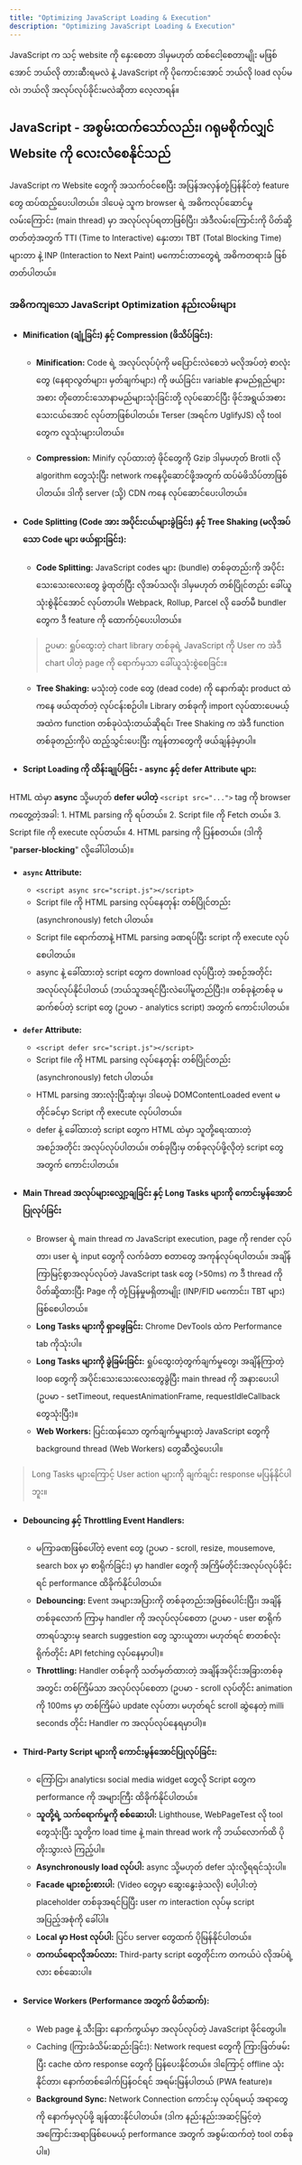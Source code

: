 ```yaml
---
title: "Optimizing JavaScript Loading & Execution"
description: "Optimizing JavaScript Loading & Execution"
---
```



<Aside title="ရည်ရွယ်ချက်">
 JavaScript က သင့် website ကို နှေးစေတာ ဒါမှမဟုတ် ထစ်ငေါ့စေတာမျိုး မဖြစ်အောင် ဘယ်လို တားဆီးရမလဲ နဲ့ JavaScript ကို ပိုကောင်းအောင် ဘယ်လို load လုပ်မလဲ၊ ဘယ်လို အလုပ်လုပ်ခိုင်းမလဲဆိုတာ လေ့လာရန်။
</Aside>

## JavaScript - အစွမ်းထက်သော်လည်း၊ ဂရုမစိုက်လျှင် Website ကို လေးလံစေနိုင်သည်

JavaScript က Website တွေကို အသက်ဝင်စေပြီး အပြန်အလှန်တုံ့ပြန်နိုင်တဲ့ feature တွေ ထပ်ထည့်ပေးပါတယ်။ ဒါပေမဲ့ သူက browser ရဲ့ အဓိကလုပ်ဆောင်မှုလမ်းကြောင်း (main thread) မှာ အလုပ်လုပ်ရတာဖြစ်ပြီး၊ အဲဒီလမ်းကြောင်းကို ပိတ်ဆို့တတ်တဲ့အတွက် TTI (Time to Interactive) နှေးတာ၊ TBT (Total Blocking Time) များတာ နဲ့ INP (Interaction to Next Paint) မကောင်းတာတွေရဲ့ အဓိကတရားခံ ဖြစ်တတ်ပါတယ်။

### အဓိကကျသော JavaScript Optimization နည်းလမ်းများ

- #### Minification (ချုံ့ခြင်း) နှင့် Compression (ဖိသိပ်ခြင်း):

     - **Minification:** Code ရဲ့ အလုပ်လုပ်ပုံကို မပြောင်းလဲစေဘဲ မလိုအပ်တဲ့ စာလုံးတွေ (နေရာလွတ်များ၊ မှတ်ချက်များ) ကို ဖယ်ခြင်း၊ variable နာမည်ရှည်များအစား တိုတောင်းသောနာမည်များသုံးခြင်းတို့   လုပ်ဆောင်ပြီး ဖိုင်အရွယ်အစား သေးငယ်အောင် လုပ်တာဖြစ်ပါတယ်။ Terser (အရင်က UglifyJS) လို tool တွေက လူသုံးများပါတယ်။

     - **Compression:** Minify လုပ်ထားတဲ့ ဖိုင်တွေကို Gzip ဒါမှမဟုတ် Brotli လို algorithm တွေသုံးပြီး network ကနေပို့ဆောင်ဖို့အတွက် ထပ်မံဖိသိပ်တာဖြစ်ပါတယ်။ ဒါကို server (သို့) CDN ကနေ လုပ်ဆောင်ပေးပါတယ်။

- #### Code Splitting (Code အား အပိုင်းငယ်များခွဲခြင်း) နှင့် Tree Shaking (မလိုအပ်သော Code များ ဖယ်ရှားခြင်း):

     - **Code Splitting:** JavaScript codes များ (bundle) တစ်ခုတည်းကို အပိုင်းသေးသေးလေးတွေ ခွဲထုတ်ပြီး လိုအပ်သလို၊ ဒါမှမဟုတ် တစ်ပြိုင်တည်း ခေါ်ယူသုံးစွဲနိုင်အောင် လုပ်တာပါ။ Webpack, Rollup, Parcel လို ခေတ်မီ bundler တွေက ဒီ feature ကို ထောက်ပံ့ပေးပါတယ်။

     > ဥပမာ: ရှုပ်ထွေးတဲ့ chart library တစ်ခုရဲ့ JavaScript ကို User က အဲဒီ chart ပါတဲ့ page ကို ရောက်မှသာ ခေါ်ယူသုံးစွဲစေခြင်း။

     - **Tree Shaking:**  မသုံးတဲ့ code တွေ (dead code) ကို နောက်ဆုံး product ထဲကနေ ဖယ်ထုတ်တဲ့ လုပ်ငန်းစဉ်ပါ။ Library တစ်ခုကို import လုပ်ထားပေမယ့် အထဲက function တစ်ခုပဲသုံးတယ်ဆိုရင်၊ Tree Shaking က အဲဒီ function တစ်ခုတည်းကိုပဲ ထည့်သွင်းပေးပြီး ကျန်တာတွေကို ဖယ်ချန်ခဲ့မှာပါ။

<ContentImage src={codeSplitting} alt="code splitting" />

- #### Script Loading ကို ထိန်းချုပ်ခြင်း - async နှင့် defer Attribute များ:
HTML ထဲမှာ **async** သို့မဟုတ် **defer မပါတဲ့** `<script src="...">` tag ကို browser ကတွေ့တဲ့အခါ:
     1. HTML parsing ကို ရပ်တယ်။
     2. Script file ကို Fetch တယ်။
     3. Script file ကို execute လုပ်တယ်။
     4. HTML parsing ကို ပြန်စတယ်။ (ဒါကို "**parser-blocking**" လို့ခေါ်ပါတယ်)။

- **`async` Attribute:**

     - `<script async src="script.js"></script>`
     - Script file ကို HTML parsing လုပ်နေတုန်း တစ်ပြိုင်တည်း (asynchronously) fetch ပါတယ်။
     - Script file ရောက်တာနဲ့ HTML parsing ခဏရပ်ပြီး script ကို execute လုပ်စေပါတယ်။
     - async နဲ့ ခေါ်ထားတဲ့ script တွေက download လုပ်ပြီးတဲ့ အစဉ်အတိုင်း အလုပ်လုပ်နိုင်ပါတယ် (ဘယ်သူအရင်ပြီးလဲပေါ်မူတည်ပြီး)။ တစ်ခုနဲ့တစ်ခု မဆက်စပ်တဲ့ script တွေ (ဥပမာ - analytics script) အတွက် ကောင်းပါတယ်။

- **`defer` Attribute:**

     - `<script defer src="script.js"></script>`
     - Script file ကို HTML parsing လုပ်နေတုန်း တစ်ပြိုင်တည်း (asynchronously) fetch ပါတယ်။
     - HTML parsing အားလုံးပြီးဆုံးမှ၊ ဒါပေမဲ့ DOMContentLoaded event မတိုင်ခင်မှာ Script ကို execute လုပ်ပါတယ်။
     - defer နဲ့ ခေါ်ထားတဲ့ script တွေက HTML ထဲမှာ သူတို့ရေးထားတဲ့ အစဉ်အတိုင်း အလုပ်လုပ်ပါတယ်။ တစ်ခုပြီးမှ တစ်ခုလုပ်ဖို့လိုတဲ့ script တွေအတွက် ကောင်းပါတယ်။

<ContentImage  src={asyncDefer} alt="async and defer" />

- #### Main Thread အလုပ်များလျှော့ချခြင်း နှင့် Long Tasks များကို ကောင်းမွန်အောင်ပြုလုပ်ခြင်း

     - Browser ရဲ့ main thread က JavaScript execution, page ကို render လုပ်တာ၊ user ရဲ့ input တွေကို လက်ခံတာ စတာတွေ အကုန်လုပ်ရပါတယ်။ အချိန်ကြာမြင့်စွာအလုပ်လုပ်တဲ့ JavaScript task တွေ (>50ms) က ဒီ thread ကို ပိတ်ဆို့ထားပြီး Page ကို တုံ့ပြန်မှုမရှိတာမျိုး (INP/FID မကောင်း၊ TBT များ) ဖြစ်စေပါတယ်။
     - **Long Tasks များကို ရှာဖွေခြင်း:** Chrome DevTools ထဲက Performance tab ကိုသုံးပါ။
     - **Long Tasks များကို ခွဲခြမ်းခြင်း:** ရှုပ်ထွေးတဲ့တွက်ချက်မှုတွေ၊ အချိန်ကြာတဲ့ loop တွေကို အပိုင်းသေးသေးလေးတွေခွဲပြီး main thread ကို အနားပေးပါ (ဥပမာ - setTimeout, requestAnimationFrame, requestIdleCallback တွေသုံးပြီး)။
     - **Web Workers:** ပြင်းထန်သော တွက်ချက်မှုများတဲ့ JavaScript တွေကို background thread (Web Workers) တွေဆီလွှဲပေးပါ။

<ContentImage src={longTask} alt="long task" />

> Long Tasks များကြောင့် User action များကို ချက်ချင်း response မပြန်နိုင်ပါဘူး။

- #### Debouncing နှင့် Throttling Event Handlers:

     - မကြာခဏဖြစ်ပေါ်တဲ့ event တွေ (ဥပမာ - scroll, resize, mousemove, search box မှာ စာရိုက်ခြင်း) မှာ handler တွေကို အကြိမ်တိုင်းအလုပ်လုပ်ခိုင်းရင် performance ထိခိုက်နိုင်ပါတယ်။
     - **Debouncing:** Event အများအပြားကို တစ်ခုတည်းအဖြစ်ပေါင်းပြီး၊ အချိန်တစ်ခုလောက် ကြာမှ handler ကို အလုပ်လုပ်စေတာ (ဥပမာ - user စာရိုက်တာရပ်သွားမှ search suggestion တွေ သွားယူတာ၊ မဟုတ်ရင် စာတစ်လုံးရိုက်တိုင်း API fetching လုပ်နေမှာပါ)။
     - **Throttling:** Handler တစ်ခုကို သတ်မှတ်ထားတဲ့ အချိန်အပိုင်းအခြားတစ်ခုအတွင်း တစ်ကြိမ်သာ အလုပ်လုပ်စေတာ (ဥပမာ - scroll လုပ်တိုင်း animation ကို 100ms မှာ တစ်ကြိမ်ပဲ update လုပ်တာ၊ မဟုတ်ရင် scroll ဆွဲနေတဲ့ milli seconds တိုင်း Handler က အလုပ်လုပ်နေရမှာပါ)။

- #### Third-Party Script များကို ကောင်းမွန်အောင်ပြုလုပ်ခြင်း:

     - ကြော်ငြာ၊ analytics၊ social media widget တွေလို Script တွေက performance ကို အများကြီး ထိခိုက်နိုင်ပါတယ်။
     - **သူတို့ရဲ့ သက်ရောက်မှုကို စစ်ဆေးပါ:** Lighthouse, WebPageTest လို tool တွေသုံးပြီး သူတို့က load time နဲ့ main thread work ကို ဘယ်လောက်ထိ ပိုတိုးသွားလဲ ကြည့်ပါ။
     - **Asynchronously load လုပ်ပါ:** async သို့မဟုတ် defer သုံးလို့ရရင်သုံးပါ။
     - **Facade များစဉ်းစားပါ:** (Video တွေမှာ ဆွေးနွေးခဲ့သလို) ပေါ့ပါးတဲ့ placeholder တစ်ခုအရင်ပြပြီး user က interaction လုပ်မှ script အပြည့်အစုံကို ခေါ်ပါ။
     - **Local မှာ Host လုပ်ပါ:** ပြင်ပ server တွေထက် ပိုမြန်နိုင်ပါတယ်။
     - **တကယ်ရောလိုအပ်လား:** Third-party script တွေတိုင်းက တကယ်ပဲ လိုအပ်ရဲ့လား စစ်ဆေးပါ။

- #### Service Workers (Performance အတွက် မိတ်ဆက်):

     - Web page နဲ့ သီးခြား နောက်ကွယ်မှာ အလုပ်လုပ်တဲ့ JavaScript ဖိုင်တွေပါ။
     - Caching (ကြားခံသိမ်းဆည်းခြင်း): Network request တွေကို ကြားဖြတ်ဖမ်းပြီး cache ထဲက response တွေကို ပြန်ပေးနိုင်တယ်။ ဒါကြောင့် offline သုံးနိုင်တာ၊ နောက်တစ်ခေါက်ပြန်ဝင်ရင် အရမ်းမြန်ပါတယ် (PWA feature)။
     - **Background Sync:** Network Connection ကောင်းမှ လုပ်ရမယ့် အရာတွေကို နောက်မှလုပ်ဖို့ ချန်ထားနိုင်ပါတယ်။
(ဒါက နည်းနည်းအဆင့်မြင့်တဲ့ အကြောင်းအရာဖြစ်ပေမယ့် performance အတွက် အစွမ်းထက်တဲ့ tool တစ်ခုပါ။)